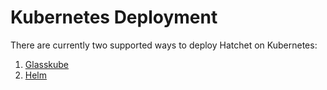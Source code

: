 
# Kubernetes Deployment

There are currently two supported ways to deploy Hatchet on Kubernetes:

1. [Glasskube](./kubernetes/glasskube)
2. [Helm](./kubernetes/helm)
